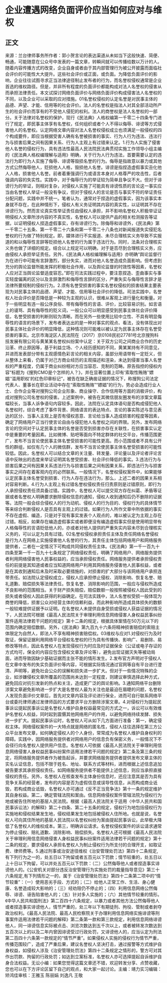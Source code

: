 # 企业遭遇网络负面评价应当如何应对与维权
## 正文
来源：兰台律师事务所作者：郭小贺言论的表达渠道从未如当下这般快速、简便、畅通，可能随意在公众号中发表的一篇文章，转瞬间就可以传播给数以万计的人。随着内容传播方式的改变，企业自身或者由于其内部管理行为被公开披露而面临社会评价的可能性大大提升。这些社会评价或正面，或负面。为降低负面评价的影响，企业往往试图寻求正当法律途径制止发布者的行为，而名誉权侵权通常是企业首选的维权路径。但是，并非所有程度的负面评价都能构成对法人名誉权的侵害从而承担法律责任。本文试探讨网络负面评价与网络负面评价构成侵害法人名誉权的不同，以及企业可以采取的应对措施。01名誉权侵权的认定名誉是对民事主体的品德、声望、才能、信用等的社会评价。法人的名誉权是指法人对其全部活动所产生的社会评价而享有的不受他人侵犯的权利。法人的商誉权是法人名誉权的一部分。关于法律对名誉权的保护，现行《民法典》人格权编第一千零二十四条专门进行了规定，即民事主体享有名誉权，任何组织或者个人不得以侮辱、诽谤等方式侵害他人的名誉权。认定网络文章内容对法人名誉权侵权成立也须满足一般侵权的四个构成要件，即应当根据受害人确有名誉被损害的事实、行为人行为违法、违法行为与损害后果之间有因果关系、行为人主观上有过错来认定。1.行为人实施了侵害他人名誉的侵权行为，具有违法性最高人民法院民法典贯彻实施工作领导小组主编的《民法典人格权编理解与适用》明确，关于行为人行为违法，首要需要认定的违法行为即行为人实施了侮辱、诽谤等毁损名誉的行为。侮辱是指故意以暴力或其他方式公然侮辱他人，贬损他人人格，毁损他人名誉。诽谤是指捏造虚假事实丑化他人人格，损害他人名誉。前者着重强调行为或语言本身对人格尊严的攻击性，后者强调内容的失实性。实践中，对于侮辱行为的举证较为简单且争议不大。但对于诽谤行为的举证，则相对复杂，对侵权人实施了可能具有诽谤性质的言论这一事实应当由名誉权人举证一般没有争议，但对于侵权人的言论是否与事实不符的举证责任分配问题，实践中并不统一。笔者认为，通常对于捏造的虚假事实，因为该事实本身就不存在，在此种情形下，侵权人有义务证明其内容的真实性，以证明其不存在诽谤行为。然而言论真实性举证责任由侵权人承担，并不影响名誉权人积极举证证明侵权人文章所涉内容的不真实性，名誉权人可以提供产品的相关检测报告等证据，以证明侵权人捏造虚假事实，存有诽谤行为。除侮辱和诽谤外，《民法典》第一千零二十五条、第一千零二十六条和第一千零二十八条也对新闻报道失实侵犯名誉权的行为做了特别规定。即，媒体进行不实报道、未尽合理核实义务导致不实报道的和以侮辱性言辞等贬损他人名誉的行为属于违法行为。同时，法条对合理核实义务也做了详细的规定。结合以上规定可以明确，对于是否尽到合理核实义务，应由侵权人承担举证责任。另外，《民法典人格权编理解与适用》亦明确“舆论监督行为在进行中可能有言辞激烈，部分失实，进而对他人名誉造成负面影响。但考虑到充分的舆论监督所能发挥的积极社会作用，以及舆论监督的时效性等因素，名誉权人应对正当舆论监督适度容忍。”即在司法实践过程中，要注意捏造、歪曲事实与事实轻度偏离的区分以及言辞激烈和侮辱性言辞的区分，严重失实与侮辱性言辞才是法律所要规制的侵权行为。2.须有名誉受损害的事实名誉权侵权的损害结果主要表现为对民事主体的品德、声望、才能、信用等社会评价的降低。司法实践中，名誉权人社会评价是否降低是一种较为主观的认识，很难从客观上进行量化和衡量。对于一些明显有违一般公序良俗、带有侮辱性的言语、评价，比较容易识别。如言语上的谩骂、具有侮辱性的贬义词，一般公众可以明显感受到民事主体社会评价降低，名誉受损害的判断则较为清晰。而在另外一些使用比较中立性、不具有明显侮辱性的语言的场景下，发布者表达出的是一种对事实的观点、看法，没有体现出对民事主体社会评价的明显降低，这种情况则可能难以被认定为民事主体存在名誉受损害的事实。北京市海淀区人民法院在（2017）京0108民初27781号北京搜狗科技发展有限公司与黄某某名誉权纠纷案中认定：关于双方公司之间商业合作的历史沿革、终止原因等，基于利益立场、个人经历感知的不同，黄某某持有不同意见，并进而发表部分带有主观感情色彩言论的相关内容，虽部分用语带有一定贬义，但从整体上来看，仍属于对己方商业经历的主观描述和渲染，未达到侵害当事人名誉权的严重程度，仍属于商业纠纷相对方应当容忍、克制的范畴。原告指控的侵权内容“标题为《搜狗CMO是个怎样的人？》，并在显著位置上印有‘索取性贿赂’‘嫖娼’‘滥用职权’的红色印章标记”，被告在缺乏确凿证据的情况下，称搜狗公司法定代表人、董事长在职业活动中存在“索取性贿赂”“嫖娼”的行为，势必会造成行业人士、合作企业等对搜狗公司企业形象、商业操守、合作信用等方面的消极评价，构成对搜狗公司名誉权的侵害。上述案例中，被告在其微信朋友圈发布的涉案文章篇幅较长，当事人诉争语句内容较多。因此，法院在认定具体语句是否构成侵犯他人名誉权时，综合考虑了事件背景、网络语言的表达特点、言论的事实陈述与意见表达的区分、当事人主观上是否有侵权恶意、言论给当事人造成损害的程度等因素，确定了网络用户正当行使言论自由与侵犯他人名誉权之间的界限。另外，发布网络言论的空间对于认定民事主体的名誉是否受到损害亦存在关联性，在损害事实认定中是重要的考量因素。比如微博、贴吧等面向不特定群体的社交平台，传播范围更广，发布不当言论使民事主体名誉受损害的可能性更高。而小范围或者不具有公开性的群组，如仅有几个人的微信群，发布不当言论使民事主体名誉受损害的可能性较低。因此，名誉权人可以结合文章的关注量、转发量、评论量以及评论者评论言语中反映出的态度来举证证明其名誉受损害、社会评价降低的事实。3.违法行为与损害后果之间有因果关系违法行为与损害后果之间有因果关系，即违法行为与损害事实之间存在着客观内在的必然联系。一般情况下，名誉权侵权案件中，如果能够认定民事主体名誉受到损害、行为人存在违法行为，那么，上述二者的因果关系相对容易判断。4.行为人主观上有过错名誉权侵权责任归责原则是过错原则，即行为人承担侵权责任须具备过错。实践中，名誉权人可以提交双方存在纠葛、矛盾等证据或者名誉权人明确要求删除侵权信息的通知，侵权人收到通知后仍不删除的证据等。法院一般会综合侵权人的行为动机、侵权人的行为目的、侵权行为的具体情节等来综合判断侵权人是否具有主观上的过错。如果行为人所作文章中所依据的事实不存在虚假、编造，只是对于现有事实发表个人观点的，难以被认定为主观上存在过错。相反，如果存在编造虚假事实或者即便没有编造虚假事实但是使用明显带有人格侮辱性的言语贬低他人的，亦或者对他人提供的严重失实内容未尽到合理核实义务的，可以认定为具有过错。02名誉权侵权承担责任主体及责任网络名誉侵权是行为人在网络上实施侵害他人名誉的行为，其责任主体包括网络用户和网络服务提供者，二者在一定情况下可构成共同侵权责任主体。《民法典》第一千一百九十四条至第一千一百九十七条规定了网络侵权责任，明确了网络用户、网络服务提供者利用网络侵害他人民事权益的，应当承担侵权责任。网络服务提供者承担侵权责任的前提是其知道或者应当知道网络用户利用其网络服务侵害他人民事权益，或者是在其收到通知后未及时采取必要措施的，对损害的扩大部分与该网络用户承担连带责任。如法院认定侵权成立，侵权人应承担停止侵权、消除影响、恢复名誉、赔礼道歉、赔偿损失等法律责任。恢复名誉、消除影响的范围，一般应与侵权所造成不良影响的范围相当。关于财产损失赔偿，赔偿数额一般按照被侵权人因此受到的损失或者侵权人因此获得的利益确定。在司法实践中，法人名誉权受损一般体现为商誉的降低，损害公众对经营主体的信赖利益，而此种影响所造成具体损失的数额一般较难提供证据予以证明。在名誉权人未提供自身受损或侵权人获益证据的情况下，人民法院可根据《最高人民法院关于审理利用信息网络侵害人身权益民事纠纷案件适用法律若干问题的规定》第十二条的规定，根据具体案情在50万元以下的范围内确定赔偿数额。另外，《民法典》第九百九十六条将精神损害赔偿的索赔主体限定为自然人，即法人不享有精神损害赔偿权。03维权与应对1.对侵权行为及时取证，保留证据利用网络平台侵权名誉权的行为具有传播快、影响广、易删除、易修改等特点，因此名誉权人在发现侵权行为时应及时证据保全（公证或电子存证的方式均可，保全的内容应包含侵权文章及评论等），避免出现证据灭失等被动局面，进而导致因缺少基础证据而主张不能的情形发生。2.发布官方声明对于侵权人在文章中发布的失实负面评价等内容，可根据实际情况通过官网等自有平台进行澄清、声明等，避免社会公众的误解和损失进一步扩大。但对于一些情况特殊的企业，如涉嫌侵权文章所覆盖的范围尚未达到一定程度，则建议审慎选择此种方式，避免回应对抗引发新的热点和关注，造成更广泛的舆论影响。3.通知网络平台删除涉案文章避免影响进一步扩大是名誉权人最为关注也是最迫在眉睫的问题，名誉权人发现负面评价文章后，首先对文章内容及评论进行保全，进而可自行联系网络平台或委托律师通过发律师函的方式要求平台方删除涉案文章。4.对侵权行为提起民事诉讼提起民事诉讼是名誉权人维护自身权益最常见的方式之一，诉讼可以有效维护名誉权人权益，同时起到震慑其他网络用户的作用，以避免网络持续发酵、损失进一步扩大。提起民事诉讼时，名誉权人可从如下几方面进行准备：第一，确定侵权主体。网络侵权案件的一大特点就是网络的匿名性，侵权人往往选择在第三方公众平台发布文章，如何确定侵权人的个人身份，常常成为名誉权人维护自身权利的障碍。实践中，因网络服务提供者对网络用户的信息负有保密义务，一般情况下不会径行向名誉权人提供用户信息。名誉权人可依据《最高人民法院关于审理利用信息网络侵害人身权益民事纠纷案件适用法律若干问题的规定》第二条及第三条的规定，将网络服务提供者作为被告起诉，并要求网络服务提供者提供发布文章主体的实名认证信息，包括不限于姓名、地址、联系方式等材料，进而根据上述信息追加被告要求其承担侵权责任。如网络服务提供者不能提供上述信息，则应当承担直接侵权的责任。另外，名誉权人在核查发布主体身份信息时，还应注意其是否为具有竞争关系的经营者，发布的内容是否为虚假信息或误导性信息，从而构成商业诋毁，若构成商业诋毁，名誉权人亦可通过《反不正当竞争法》第十一条的规定维护其自身权益。第二，确定管辖法院和案由。信息网络侵权案件管辖法院为侵权行为地或被告住所地的基层人民法院。根据《最高人民法院关于适用〈中华人民共和国民事诉讼法〉的解释》第二十四条、第二十五条的规定，侵权行为地包括侵权行为实施地和侵权结果发生地，侵权结果发生地包括被侵权人住所地。也就是说，名誉权人可向其住所地的基层人民法院以名誉权纠纷为案由提起民事诉讼，此举极大降低了名誉权人的维权成本。第三，明确诉讼请求。名誉权侵权案件的诉讼请求通常为停止侵权、赔礼道歉、消除影响、赔偿损失。名誉权人还可根据《最高人民法院关于审理利用信息网络侵害人身权益民事纠纷案件适用法律若干问题的规定》第十二条的规定，要求侵权人承担名誉权人为制止侵权行为所支付的合理开支，如取证费、律师费等。5.通过刑事或治安途径维权《治安管理处罚法》第四十二条规定,有下列行为之一的，处五日以下拘留或者五百元以下罚款；情节较重的，处五日以上十日以下拘留，可以并处五百元以下罚款：（二）公然侮辱他人或者捏造事实诽谤他人的。《公安机关对部分违反治安管理行为实施处罚的裁量指导意见》第三十六条规定,有下列情形之一的，属于《治安管理处罚法》第四十二条第二项中的“情节较重”：（一）使用恶劣手段、方式的；（二）给他人正常工作、生活、身心健康、名誉造成较大影响的；（三）经劝阻仍不停止的；（四）利用信息网络公然侮辱、诽谤、诬告陷害他人的；（五）针对多人实施的；（六）其他情节较重的情形。《中华人民共和国刑法》第二百四十六条规定，以暴力或者其他方法公然侮辱他人或者捏造事实诽谤他人，情节严重的，处三年以下有期徒刑、拘役、管制或者剥夺政治权利。《最高人民法院、最高人民检察院关于办理利用信息网络实施诽谤等刑事案件适用法律若干问题的解释》第二条第一款和第三款规定，利用信息网络诽谤他人，同一诽谤信息实际被点击、浏览次数达到五千次以上，或者被转发次数达到五百次以上的以及二年内曾因诽谤受过行政处罚，又诽谤他人的，应当认定为刑法第二百四十六条第一款规定的“情节严重”。如果侵权人实施的侵权行为情节严重，传播范围较广，造成了严重后果，建议名誉权人坚决打击，通过报警等方式维护自身权益，如侵权人涉及《治安管理处罚法》第四十二条规定之情形的，警方可对其作出罚款、拘留的行政处罚；如达到立案标准，名誉权人亦可选择提起自诉维护自身合法权益。无讼小编：如果您觉得这篇文章还不错，欢迎转发分享、点赞收藏，您也可以在下方评论区留下自己的观点，和大家一起讨论。主编：靖力实习编辑：矫鸿佳审核：王雅玉 陈丽娟 刘逸凡 王敬